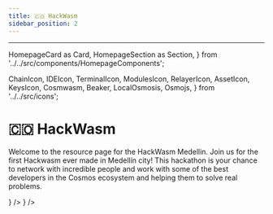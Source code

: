 ```yaml
---
title: 🇨🇴 HackWasm
sidebar_position: 2
---
```

---
  HomepageCard as Card,
  HomepageSection as Section,
} from '../../src/components/HomepageComponents';

  ChainIcon,
  IDEIcon,
  TerminalIcon,
  ModulesIcon,
  RelayerIcon,
  AssetIcon,
  KeysIcon,
  Cosmwasm,
  Beaker,
  LocalOsmosis,
  Osmojs,
} from '../../src/icons';

# 🇨🇴 HackWasm

Welcome to the resource page for the HackWasm Medellin. Join us for the first Hackwasm ever made in Medellín city! This hackathon is your chance to network with incredible people and work with some of the best developers in the Cosmos ecosystem and helping them to solve real problems.


<Section title="Guides" id="cosmwasm" hasSubSections >

   <Section>
    <Card
    title="Hackwasm.com"
    description=" Official HackWasm Medellin site."
    to="https://hackwasm.com/"
    icon={<Cosmwasm />}
  />
    <Card
    title="Osmosis Resources"
    description="A dedicated page for Hackwasm with resources from Osmosis"
    to="https://osmosiszone.notion.site/Osmosis-HackWasm-Medellin-2c1d16c3f4b04726a74ad0825d61bda2"
    icon={<Cosmwasm />}
  />

  </Section>
    </Section>